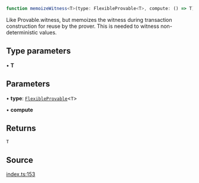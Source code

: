 ```ts
function memoizeWitness<T>(type: FlexibleProvable<T>, compute: () => T): T
```

Like Provable.witness, but memoizes the witness during transaction construction
for reuse by the prover. This is needed to witness non-deterministic values.

## Type parameters

• **T**

## Parameters

• **type**: [`FlexibleProvable`](../../../type-aliases/FlexibleProvable.mdx)\<`T`\>

• **compute**

## Returns

`T`

## Source

[index.ts:153](https://github.com/o1-labs/o1js/blob/72b8e2c2b9aaba4b5c12257bdd63dfe2676a3d99/src/index.ts#L153)
